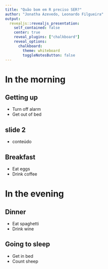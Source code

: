 ```yaml
---
title: "Quão bom em R preciso SER?"
author: "Jonatha Azevedo, Leonardo Filgueira"
output:
  revealjs::revealjs_presentation:
    self_contained: false
    center: true
    reveal_plugins: ["chalkboard"]
    reveal_options:
      chalkboard:
        theme: whiteboard
        toggleNotesButton: false
---
```


# In the morning

## Getting up

- Turn off alarm
- Get out of bed

## slide 2

- conteúdo

## Breakfast

- Eat eggs
- Drink coffee

# In the evening

## Dinner

- Eat spaghetti
- Drink wine

## Going to sleep

- Get in bed
- Count sheep